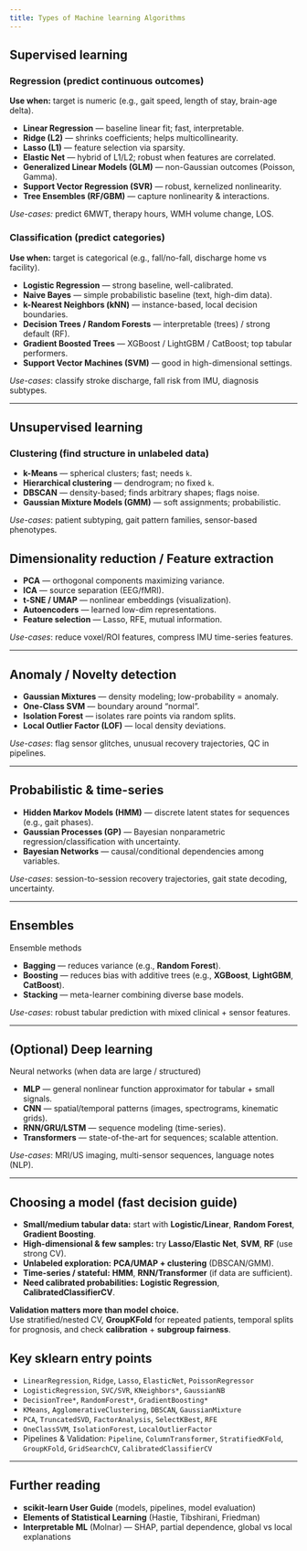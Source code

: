 ```yaml
---
title: Types of Machine learning Algorithms
---
```


## Supervised learning

### Regression (predict continuous outcomes)

**Use when:** target is numeric (e.g., gait speed, length of stay, brain-age delta).

- **Linear Regression** — baseline linear fit; fast, interpretable.  
- **Ridge (L2)** — shrinks coefficients; helps multicollinearity.  
- **Lasso (L1)** — feature selection via sparsity.  
- **Elastic Net** — hybrid of L1/L2; robust when features are correlated.  
- **Generalized Linear Models (GLM)** — non-Gaussian outcomes (Poisson, Gamma).  
- **Support Vector Regression (SVR)** — robust, kernelized nonlinearity.  
- **Tree Ensembles (RF/GBM)** — capture nonlinearity & interactions.  

*Use-cases:* predict 6MWT, therapy hours, WMH volume change, LOS.


### Classification (predict categories)
**Use when:** target is categorical (e.g., fall/no-fall, discharge home vs facility).

- **Logistic Regression** — strong baseline, well-calibrated.
- **Naive Bayes** — simple probabilistic baseline (text, high-dim data).
- **k-Nearest Neighbors (kNN)** — instance-based, local decision boundaries.
- **Decision Trees / Random Forests** — interpretable (trees) / strong default (RF).
- **Gradient Boosted Trees** — XGBoost / LightGBM / CatBoost; top tabular performers.
- **Support Vector Machines (SVM)** — good in high-dimensional settings.

*Use-cases*: classify stroke discharge, fall risk from IMU, diagnosis subtypes.


---

## Unsupervised learning

### Clustering (find structure in unlabeled data)
- **k-Means** — spherical clusters; fast; needs `k`.
- **Hierarchical clustering** — dendrogram; no fixed `k`.
- **DBSCAN** — density-based; finds arbitrary shapes; flags noise.
- **Gaussian Mixture Models (GMM)** — soft assignments; probabilistic.

*Use-cases*: patient subtyping, gait pattern families, sensor-based phenotypes.

##  Dimensionality reduction / Feature extraction
- **PCA** — orthogonal components maximizing variance.
- **ICA** — source separation (EEG/fMRI).
- **t-SNE / UMAP** — nonlinear embeddings (visualization).
- **Autoencoders** — learned low-dim representations.
- **Feature selection** — Lasso, RFE, mutual information.

*Use-cases*: reduce voxel/ROI features, compress IMU time-series features.

---

## Anomaly / Novelty detection


- **Gaussian Mixtures** — density modeling; low-probability = anomaly.
- **One-Class SVM** — boundary around “normal”.
- **Isolation Forest** — isolates rare points via random splits.
- **Local Outlier Factor (LOF)** — local density deviations.

*Use-cases*: flag sensor glitches, unusual recovery trajectories, QC in pipelines.


---

## Probabilistic & time-series

- **Hidden Markov Models (HMM)** — discrete latent states for sequences (e.g., gait phases).
- **Gaussian Processes (GP)** — Bayesian nonparametric regression/classification with uncertainty.
- **Bayesian Networks** — causal/conditional dependencies among variables.

*Use-cases*: session-to-session recovery trajectories, gait state decoding, uncertainty.


---

## Ensembles

 Ensemble methods

- **Bagging** — reduces variance (e.g., **Random Forest**).
- **Boosting** — reduces bias with additive trees (e.g., **XGBoost**, **LightGBM**, **CatBoost**).
- **Stacking** — meta-learner combining diverse base models.

*Use-cases*: robust tabular prediction with mixed clinical + sensor features.


---

## (Optional) Deep learning

 Neural networks (when data are large / structured)

- **MLP** — general nonlinear function approximator for tabular + small signals.
- **CNN** — spatial/temporal patterns (images, spectrograms, kinematic grids).
- **RNN/GRU/LSTM** — sequence modeling (time-series).
- **Transformers** — state-of-the-art for sequences; scalable attention.

*Use-cases*: MRI/US imaging, multi-sensor sequences, language notes (NLP).


---

## Choosing a model (fast decision guide)

- **Small/medium tabular data:** start with **Logistic/Linear**, **Random Forest**, **Gradient Boosting**.  
- **High-dimensional & few samples:** try **Lasso/Elastic Net**, **SVM**, **RF** (use strong CV).  
- **Unlabeled exploration:** **PCA/UMAP + clustering** (DBSCAN/GMM).  
- **Time-series / stateful:** **HMM**, **RNN/Transformer** (if data are sufficient).  
- **Need calibrated probabilities:** **Logistic Regression**, **CalibratedClassifierCV**.

::: callout-warning
**Validation matters more than model choice.**  
Use stratified/nested CV, **GroupKFold** for repeated patients, temporal splits for prognosis, and check **calibration** + **subgroup fairness**.
:::

## Key sklearn entry points

- `LinearRegression`, `Ridge`, `Lasso`, `ElasticNet`, `PoissonRegressor`  
- `LogisticRegression`, `SVC/SVR`, `KNeighbors*`, `GaussianNB`  
- `DecisionTree*`, `RandomForest*`, `GradientBoosting*`  
- `KMeans`, `AgglomerativeClustering`, `DBSCAN`, `GaussianMixture`  
- `PCA`, `TruncatedSVD`, `FactorAnalysis`, `SelectKBest`, `RFE`  
- `OneClassSVM`, `IsolationForest`, `LocalOutlierFactor`  
- Pipelines & Validation: `Pipeline`, `ColumnTransformer`, `StratifiedKFold`, `GroupKFold`, `GridSearchCV`, `CalibratedClassifierCV`

---

## Further reading

- **scikit-learn User Guide** (models, pipelines, model evaluation)  
- **Elements of Statistical Learning** (Hastie, Tibshirani, Friedman)  
- **Interpretable ML** (Molnar) — SHAP, partial dependence, global vs local explanations